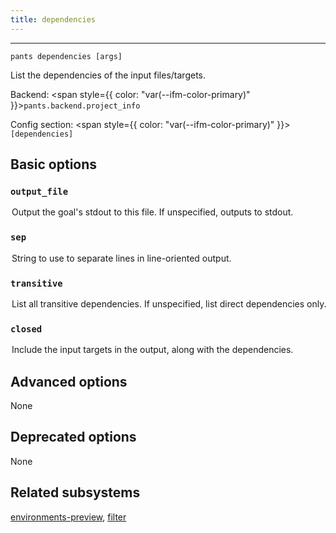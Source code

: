 ```yaml
---
title: dependencies
---
```



---

```
pants dependencies [args]
```

List the dependencies of the input files/targets.

Backend: <span style={{ color: "var(--ifm-color-primary)" }}>`pants.backend.project_info`</span>

Config section: <span style={{ color: "var(--ifm-color-primary)" }}>`[dependencies]`</span>

## Basic options

<span className={styles.options}>

### `output_file`

<Option
  cli_repr='--dependencies-output-file=<path>'
  env_repr='PANTS_DEPENDENCIES_OUTPUT_FILE'
  default_repr='None'
>
  

Output the goal's stdout to this file. If unspecified, outputs to stdout.

</Option>


### `sep`

<Option
  cli_repr='--dependencies-sep=<separator>'
  env_repr='PANTS_DEPENDENCIES_SEP'
  default_repr='\\n'
>
  

String to use to separate lines in line-oriented output.

</Option>


### `transitive`

<Option
  cli_repr='--[no-]dependencies-transitive'
  env_repr='PANTS_DEPENDENCIES_TRANSITIVE'
  default_repr='False'
>
  

List all transitive dependencies. If unspecified, list direct dependencies only.

</Option>


### `closed`

<Option
  cli_repr='--[no-]dependencies-closed'
  env_repr='PANTS_DEPENDENCIES_CLOSED'
  default_repr='False'
>
  

Include the input targets in the output, along with the dependencies.

</Option>


## Advanced options

None

## Deprecated options

None

## Related subsystems

[environments-preview](reference-environments-preview), [filter](reference-filter)

</span>